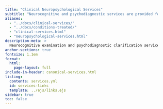 ```yaml
---
title: "Clinical Neuropsychological Services"
subtitle: "Neurocognitive and psychodiagnostic services are provided for pediatric populations, forensic and medicolegal cases, as well as for adults."
aliases:
  - "../docs/clinical-services/"
  - "../docs/conditions-treated/"
  - "clinical-services.html"
  - "neuropsychological-services.html"
description-meta: >
  Neurocognitive examination and psychodiagnostic clarification services are provided for pediatric populations, forensic and medicolegal cases, and adults.
anchor-sections: true
fontsize: 1.1em
format:
  html:
    page-layout: full
include-in-header: canonical-services.html
listing:
  contents: services.yml
  id: services-links
  template: ../ejs/links.ejs
sidebar: true
toc: false
---
```


::: {#services-links .column-screen-inset-right style="max-width: 850px;"}
:::



